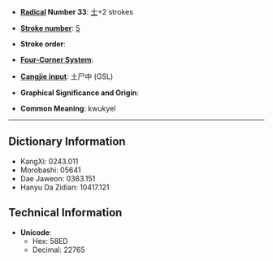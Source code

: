 * '''[[Wiktionary:Chinese radical index| Radical]] Number 33''': [[Wiktionary:Chinese radical index 士|士]]+2 strokes

* '''[[Wiktionary:Chinese total strokes index|Stroke number]]''': [[Wiktionary:Chinese total strokes index 5|5]]

* '''Stroke order''': 

* '''[[Wiktionary:Chinese four corner index|Four-Corner System]]''': 

* '''[[Wiktionary:Chinese Cangjie index|Cangjie input]]''': 土尸中 (GSL)

* '''Graphical Significance and Origin''': 

* '''Common Meaning''': kwukyel

----

== Dictionary Information ==

* KangXi: 0243.011
* Morobashi: 05641
* Dae Jaweon: 0363.151
* Hanyu Da Zidian: 10417.121

== Technical Information ==

* '''Unicode''':
** Hex: 58ED
** Decimal: 22765